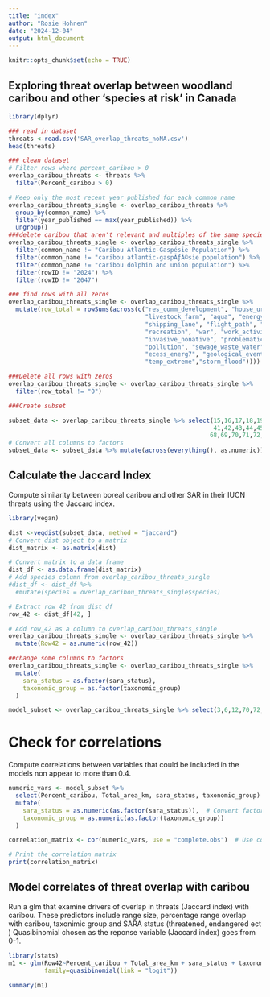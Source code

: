 ```yaml
---
title: "index"
author: "Rosie Hohnen"
date: "2024-12-04"
output: html_document
---
```


```r
knitr::opts_chunk$set(echo = TRUE)
```
## Exploring threat overlap between woodland caribou and other 'species at risk' in Canada

```r
library(dplyr)

### read in dataset
threats <-read.csv('SAR_overlap_threats_noNA.csv')
head(threats)

### clean dataset
# Filter rows where percent_caribou > 0
overlap_caribou_threats <- threats %>%
  filter(Percent_caribou > 0)

# Keep only the most recent year_published for each common_name
overlap_caribou_threats_single <- overlap_caribou_threats %>%
  group_by(common_name) %>%
  filter(year_published == max(year_published)) %>%
  ungroup()
###delete caribou that aren't relevant and multiples of the same species that weren't eliminated with the process above
overlap_caribou_threats_single <- overlap_caribou_threats_single %>%
  filter(common_name != "Caribou Atlantic-Gaspésie Population") %>%
  filter(common_name != "caribou atlantic-gaspÃƒÂ©sie population") %>%
  filter(common_name != "caribou dolphin and union population") %>%
  filter(rowID != "2024") %>%
  filter(rowID != "2047")

### find rows with all zeros
overlap_caribou_threats_single <- overlap_caribou_threats_single %>%
  mutate(row_total = rowSums(across(c("res_comm_development", "house_urban", "comm_industrial", "tourisim_rec", "agri_aqua", "crops", "wood_planta",
                                      "livestock_farm", "aqua", "energy", "oil_gas", "mining", "renewable", "transport_service", "roads", "utility_service",
                                      "shipping_lane", "flight_path", "bio_resource_use", "hunting", "gathering", "logging", "fishing", "human_disturbance",
                                      "recreation", "war", "work_activity", "natural_sys_change", "fire_fire_sup", "dams_water", "ecosysmod", "invasive_species",
                                      "invasive_nonative", "problematic_native", "introduced_genetic", "problematic_species", "viral_disease", "disease_unknown",    
                                      "pollution", "sewage_waste_water", "industrial_waste", "agricultural_waste", "garbage_soil_waste", "air_boure_pollute",
                                      "ecess_energ7", "geological_event", "volcano", "earth_quake", "avalanche", "climate_change", "hab_shift", "drought", 
                                      "temp_extreme","storm_flood"))))

###Delete all rows with zeros
overlap_caribou_threats_single <- overlap_caribou_threats_single %>%
  filter(row_total != "0") 

###Create subset

subset_data <- overlap_caribou_threats_single %>% select(15,16,17,18,19,20,21,22,23,24,25,26,27,28,29,30,31,32,33,34,35,36,37,38,39,40,
                                                         41,42,43,44,45,46,47,48,49,50,51,52,53,54,55,56,57,58,59,60,61,62,63,64,65,66,67,
                                                        68,69,70,71,72,73,74)
# Convert all columns to factors
subset_data <- subset_data %>% mutate(across(everything(), as.numeric))
```
## Calculate the Jaccard Index

Compute similarity between boreal caribou and other SAR in their IUCN threats using the Jaccard index.
```r

library(vegan)

dist <-vegdist(subset_data, method = "jaccard")
# Convert dist object to a matrix
dist_matrix <- as.matrix(dist)

# Convert matrix to a data frame
dist_df <- as.data.frame(dist_matrix)
# Add species column from overlap_caribou_threats_single
#dist_df <- dist_df %>%
  #mutate(species = overlap_caribou_threats_single$species)

# Extract row 42 from dist_df
row_42 <- dist_df[42, ]

# Add row_42 as a column to overlap_caribou_threats_single
overlap_caribou_threats_single <- overlap_caribou_threats_single %>%
  mutate(Row42 = as.numeric(row_42))

##change some columns to factors
overlap_caribou_threats_single <- overlap_caribou_threats_single %>%
  mutate(
    sara_status = as.factor(sara_status),
    taxonomic_group = as.factor(taxonomic_group)
  )

model_subset <- overlap_caribou_threats_single %>% select(3,6,12,70,72,73,75)
```
# Check for correlations 

Compute correlations between variables that could be included in the models non appear to more than 0.4.
```r
numeric_vars <- model_subset %>%
  select(Percent_caribou, Total_area_km, sara_status, taxonomic_group) %>%
  mutate(
    sara_status = as.numeric(as.factor(sara_status)),  # Convert factors to numeric
    taxonomic_group = as.numeric(as.factor(taxonomic_group))
  )

correlation_matrix <- cor(numeric_vars, use = "complete.obs")  # Use complete.obs to handle NAs

# Print the correlation matrix
print(correlation_matrix)
```
## Model correlates of threat overlap with caribou

Run a glm that examine drivers of overlap in threats (Jaccard index) with caribou. These predictors include range size, percentage range overlap with caribou, taxonimic group and SARA status (threatened, endangered ect )
Quasibinomial chosen as the reponse variable (Jaccard index) goes from 0-1.

```r

library(stats)
m1 <- glm(Row42~Percent_caribou + Total_area_km + sara_status + taxonomic_group, data=model_subset,
          family=quasibinomial(link = "logit"))

summary(m1)
```
